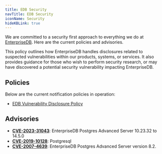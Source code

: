 ```yaml
---
title: EDB Security
navTitle: EDB Security
iconName: Security
hideKBLink: true
---
```


We are committed to a security first approach to everything we do at [EnterpriseDB](https://www.enterprisedb.com/). Here are the current policies and advisories.

This policy outlines how EnterpriseDB handles disclosures related to suspected vulnerabilities within our products, systems, or services. It also provides guidance for those who wish to perform security research, or may have discovered a potential security vulnerability impacting EnterpriseDB.

## Policies

Below are the current notification policies in operation:

* [EDB Vulnerability Disclosure Policy](vulnerability-disclosure-policy)

## Advisories

* [**CVE-2023-31043**](advisories/cve202331043): EnterpriseDB Postgres Advanced Server 10.23.32 to 14.5.0
* [**CVE-2019-10128**](advisories/cve201910128): Postgresql
* [**CVE-2007-4639**](advisories/cve20074639): EnterpriseDB Postgres Advanced Server version 8.2.



